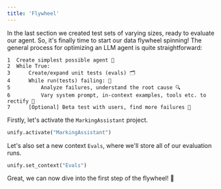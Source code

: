```yaml
---
title: 'Flywheel'
---
```


In the last section we created test sets of varying sizes,
ready to evaluate our agent.
So, it's finally time to start our data flywheel spinning!
The general process for optimizing an LLM agent is quite straightforward:

```
1  Create simplest possible agent 🤖
2  While True:
3      Create/expand unit tests (evals) 🗂️
4      While run(tests) failing: 🧪
5          Analyze failures, understand the root cause 🔍
6          Vary system prompt, in-context examples, tools etc. to rectify 🔀
7      [Optional] Beta test with users, find more failures 🚦
```

Firstly, let's activate the `MarkingAssistant` project.

```python
unify.activate("MarkingAssistant")
```

Let's also set a new context `Evals`,
where we'll store all of our evaluation runs.

```python
unify.set_context("Evals")
```

Great, we can now dive into the first step of the flywheel! 🤿
